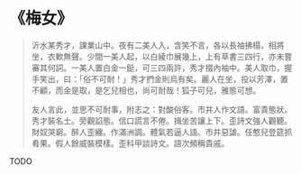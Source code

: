 # 《梅女》

> 沂水某秀才，課業山中。夜有二美人入，含笑不言，各以長袖拂榻，相將坐，衣軟無聲。少間一美人起，以白綾巾展幾上，上有草書三四行，亦未嘗審其何詞。一美人置白金一鋌，可三四兩許，秀才掇內袖中。美人取巾，握手笑出，曰：「俗不可耐！」秀才捫金則烏有矣。麗人在坐，投以芳澤，置不顧，而金是取，是乞兒相也，尚可耐哉！狐子可兒，雅態可想。
>
> 友人言此，並思不可耐事，附志之：對酸俗客。市井人作文語。富貴態狀。秀才裝名士。旁觀諂態。信口謊言不倦。揖坐苦讓上下。歪詩文強人觀聽。財奴哭窮。醉人歪纏。作滿洲調。體氣若逼人語。市井惡謔。任憨兒登筵抓肴果。假人餘威裝模樣。歪科甲談詩文。語次頻稱貴戚。

TODO
